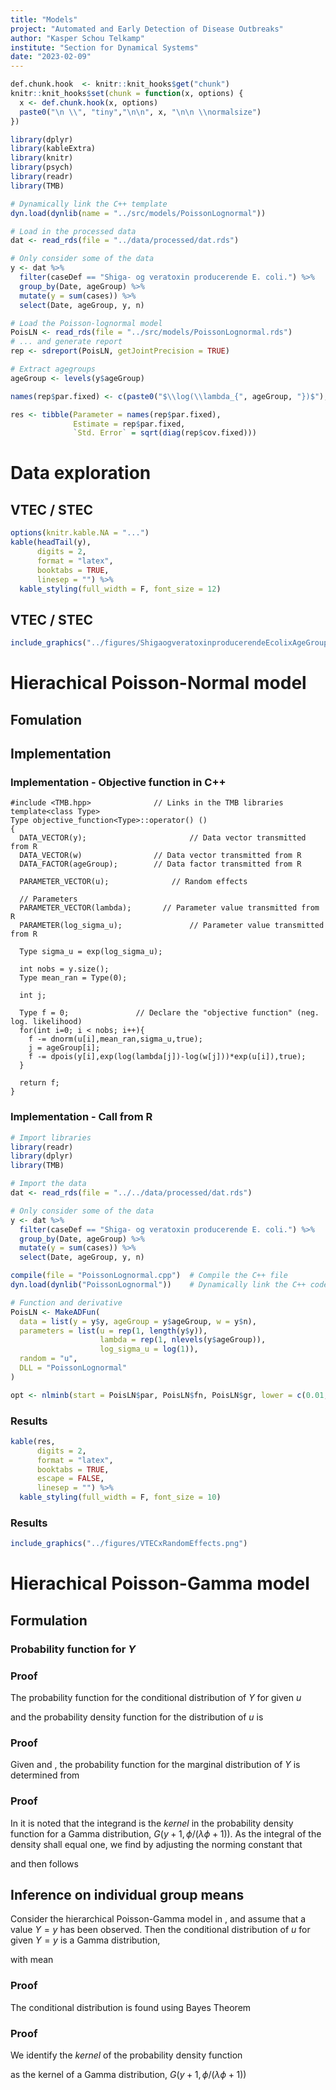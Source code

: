 ```yaml
---
title: "Models"
project: "Automated and Early Detection of Disease Outbreaks"
author: "Kasper Schou Telkamp"
institute: "Section for Dynamical Systems"
date: "2023-02-09"
---
```


```r
def.chunk.hook  <- knitr::knit_hooks$get("chunk")
knitr::knit_hooks$set(chunk = function(x, options) {
  x <- def.chunk.hook(x, options)
  paste0("\n \\", "tiny","\n\n", x, "\n\n \\normalsize")
})

library(dplyr)
library(kableExtra)
library(knitr)
library(psych)
library(readr)
library(TMB)

# Dynamically link the C++ template
dyn.load(dynlib(name = "../src/models/PoissonLognormal"))

# Load in the processed data
dat <- read_rds(file = "../data/processed/dat.rds")

# Only consider some of the data
y <- dat %>%
  filter(caseDef == "Shiga- og veratoxin producerende E. coli.") %>%
  group_by(Date, ageGroup) %>%
  mutate(y = sum(cases)) %>%
  select(Date, ageGroup, y, n)

# Load the Poisson-lognormal model
PoisLN <- read_rds(file = "../src/models/PoissonLognormal.rds")
# ... and generate report
rep <- sdreport(PoisLN, getJointPrecision = TRUE)

# Extract agegroups
ageGroup <- levels(y$ageGroup)

names(rep$par.fixed) <- c(paste0("$\\log(\\lambda_{", ageGroup, "})$"), "$\\log(\\sigma_u)$")

res <- tibble(Parameter = names(rep$par.fixed),
              Estimate = rep$par.fixed,
              `Std. Error` = sqrt(diag(rep$cov.fixed)))

```

# Data exploration

## VTEC / STEC {.unlisted .unnumbered}

```r

options(knitr.kable.NA = "...")
kable(headTail(y),
      digits = 2, 
      format = "latex",
      booktabs = TRUE, 
      linesep = "") %>%
  kable_styling(full_width = F, font_size = 12)

```


## VTEC / STEC

```r
include_graphics("../figures/ShigaogveratoxinproducerendeEcolixAgeGroup.png")
```

# Hierachical Poisson-Normal model

## Fomulation

\begin{subequations}
  \begin{alignat}{2}
    Y_{t}^{a}|u_{t}^{a} &\sim \mathrm{Pois} \big( w_{t}^{a} \lambda_{a} \exp(u_{t}^{a}) \big) \label{eq:pois_ln0} \\ 
    u_{t}^{a} &\sim \mathrm{N}(0,\sigma^2) \label{eq:pois_ln1}
  \end{alignat}
\end{subequations}

## Implementation

### Implementation - Objective function in C++
```Rcpp
#include <TMB.hpp>				// Links in the TMB libraries
template<class Type>
Type objective_function<Type>::operator() ()
{
  DATA_VECTOR(y);				        // Data vector transmitted from R
  DATA_VECTOR(w)                // Data vector transmitted from R
  DATA_FACTOR(ageGroup);        // Data factor transmitted from R

  PARAMETER_VECTOR(u);			    // Random effects
   
  // Parameters
  PARAMETER_VECTOR(lambda); 	  // Parameter value transmitted from R
  PARAMETER(log_sigma_u);				// Parameter value transmitted from R
  
  Type sigma_u = exp(log_sigma_u);

  int nobs = y.size();
  Type mean_ran = Type(0);
  
  int j;

  Type f = 0;               // Declare the "objective function" (neg. log. likelihood)
  for(int i=0; i < nobs; i++){
    f -= dnorm(u[i],mean_ran,sigma_u,true);
    j = ageGroup[i];
    f -= dpois(y[i],exp(log(lambda[j])-log(w[j]))*exp(u[i]),true);
  }
  
  return f;
}
```

### Implementation - Call from R

```r
# Import libraries
library(readr)
library(dplyr)
library(TMB)

# Import the data
dat <- read_rds(file = "../../data/processed/dat.rds")

# Only consider some of the data
y <- dat %>%
  filter(caseDef == "Shiga- og veratoxin producerende E. coli.") %>%
  group_by(Date, ageGroup) %>%
  mutate(y = sum(cases)) %>%
  select(Date, ageGroup, y, n)

compile(file = "PoissonLognormal.cpp")  # Compile the C++ file
dyn.load(dynlib("PoissonLognormal"))    # Dynamically link the C++ code

# Function and derivative
PoisLN <- MakeADFun(
  data = list(y = y$y, ageGroup = y$ageGroup, w = y$n),
  parameters = list(u = rep(1, length(y$y)),
                    lambda = rep(1, nlevels(y$ageGroup)),
                    log_sigma_u = log(1)),
  random = "u",
  DLL = "PoissonLognormal"
)

opt <- nlminb(start = PoisLN$par, PoisLN$fn, PoisLN$gr, lower = c(0.01, 0.01))
```

### Results

```r
kable(res,
      digits = 2, 
      format = "latex",
      booktabs = TRUE, 
      escape = FALSE,
      linesep = "") %>%
  kable_styling(full_width = F, font_size = 10)
```

### Results

```r
include_graphics("../figures/VTECxRandomEffects.png")
```

# Hierachical Poisson-Gamma model

## Formulation

\begin{subequations} \label{eq:PoisGam}
  \begin{alignat}{2}
    Y_{i}|u_{i} &\sim \mathrm{Pois} (\lambda_{i} u_{i}) \label{eq:pois_g0} \\ 
    u_{i} &\sim \mathrm{G}(1,\phi) \label{eq:pois_g1}
  \end{alignat}
\end{subequations}

### Probability function for $Y$

\begin{equation} \label{eq:pdfMix}
  \begin{aligned}
    P[Y=y]&=g_{Y}(y;\lambda, \phi) \\
    &=\frac{\phi^{y}\lambda^{y}}{(\lambda \phi + 1)^{y+1}} 
  \end{aligned}
\end{equation}

### Proof

The probability function for the conditional distribution of $Y$ for given $u$

\begin{equation} \label{eq:pdfPois}
  f_{Y|u}(y;\lambda, u)=\frac{(\lambda u)^y}{y!} \exp (-\lambda u)
\end{equation}

and the probability density function for the distribution of $u$ is

\begin{equation} \label{eq:pdfGamma}
  f_{u}(u;\phi)=\frac{1}{\phi} \exp (-u/\phi)
\end{equation}

### Proof

Given \eqref{eq:pdfPois} and \eqref{eq:pdfGamma}, the probability function for the marginal distribution of $Y$ is determined from

\begin{equation} \label{eq:marMix}
  \begin{aligned}
    g_{Y}(y;\lambda,\phi)&=\int_{u=0}^\infty f_{Y|u}(y;\lambda, u) f_{u}(u;\phi) \,du \\
    &=\int_{u=0}^\infty \frac{(\lambda u)^y}{y!} \exp (-\lambda u) \frac{1}{\phi} \exp (-u/\phi) \,du\\
    &=\frac{\lambda^{y}}{y!\phi} \int_{u=0}^\infty u^y \exp (-u(\lambda \phi+1)/\phi) \,du
  \end{aligned}
\end{equation}

### Proof

In \eqref{eq:marMix} it is noted that the integrand is the *kernel* in the probability density function for a Gamma distribution, $G\big(y+1,\phi/(\lambda \phi+1)\big)$. As the integral of the density shall equal one, we find by adjusting the norming constant that

\begin{equation}
  \int_{u=0}^\infty u^y \exp \bigg(-u/\Big(\phi/(\lambda \phi+1)\Big)\bigg) \,du = \frac{\phi^{y+1}\Gamma(y+1)}{(\lambda \phi + 1)^{y+1}}
\end{equation}

and then \eqref{eq:pdfMix} follows

## Inference on individual group means

Consider the hierarchical Poisson-Gamma model in \eqref{eq:PoisGam}, and assume that a value $Y=y$ has been observed. Then the conditional distribution of *u* for given $Y=y$ is a Gamma distribution,

\begin{equation}
  u|Y=y\sim G(y+1,\phi/(\lambda \phi+1))
\end{equation}

with mean

\begin{equation}
  \E[u|Y=y]=\frac{y+1}{}
\end{equation}

### Proof

The conditional distribution is found using Bayes Theorem

\begin{equation}
  \begin{aligned}
    g_{u}(u|Y=y)&=\frac{f_{y,u}(y,u)}{g_Y(y;\lambda, \phi)} \\
    &=\frac{f_{y|u}(y;u)g_{u}(u)}{g_{Y}(y;\lambda,\phi)} \\
    &=\frac{1}{g_{Y}(y;\lambda,\phi)}\bigg(\frac{(\lambda u)^y}{y!} \exp (-\lambda u) \frac{1}{\phi} \exp (-u/\phi) \bigg) \\
    &\propto u^{y} \exp \big(- u(\lambda+1)/\phi\big)
  \end{aligned}
\end{equation}

### Proof

We identify the *kernel* of the probability density function

\begin{equation}
  u^{y} \exp \big(- u(\lambda+1)/\phi\big)
\end{equation}

as the kernel of a Gamma distribution, $G(y+1,\phi/(\lambda \phi+1))$
